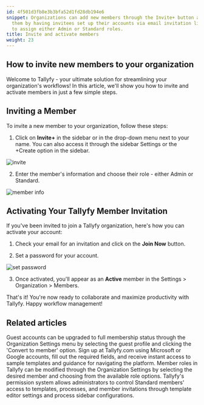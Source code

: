 ```yaml
---
id: 4f501d3fb8e3b3bfa52d1fd28db194e6
snippet: Organizations can add new members through the Invite+ button and activate
  them by having invitees set up their accounts via email invitation links, with options
  to assign either Admin or Standard roles.
title: Invite and activate members
weight: 23
---
```


## How to invite new members to your organization

Welcome to Tallyfy - your ultimate solution for streamlining your organization's workflows! In this article, we'll show you how to invite and activate members in just a few simple steps.

## Inviting a Member

To invite a new member to your organization, follow these steps:

1. Click on **Invite+** in the sidebar or in the drop-down menu next to your name. You can also access it through the sidebar Settings or the +Create option in the sidebar.

![invite](https://screenshots.tallyfy.com/tallyfy%2Fpro%2Fdesktop-light-invite-member-sidebar.png)

2. Enter the member's information and choose their role - either Admin or Standard.

![member info](https://screenshots.tallyfy.com/tallyfy%2Fpro%2Fdesktop-light-invite-member-menu.png)

## Activating Your Tallyfy Member Invitation

If you've been invited to join a Tallyfy organization, here's how you can activate your account:

1. Check your email for an invitation and click on the **Join Now** button.

2. Set a password for your account.

![set password](https://screenshots.tallyfy.com/file-IH8Zof4MfQ.png)

3. Once activated, you'll appear as an **Active** member in the Settings > Organization > Members.

That's it! You're now ready to collaborate and maximize productivity with Tallyfy. Happy workflow management!


## Related articles
<CardGrid>
<LinkTitleCard header="<b>Guests > Convert a guest into a member</b>" href="/products/pro/documenting/guests/convert_guest_into_member/" > Guest accounts can be upgraded to full membership status through the Organization Settings menu by selecting the guest profile and clicking the 'Convert to member' option. </LinkTitleCard>
<LinkTitleCard header="<b>Tutorials > Create an organization</b>" href="/products/pro/tutorials/how-can-i-create-a-new-tallyfy-account/" > Sign up at Tallyfy.com using Microsoft or Google accounts, fill out the required fields, and receive instant access to sample templates and guidance for navigating the platform. </LinkTitleCard>
<LinkTitleCard header="<b>Members > Change the role of a member</b>" href="/products/pro/documenting/members/how-can-i-change-a-members-role-in-tallyfy/" > Member roles in Tallyfy can be modified through the Organization Settings by selecting the desired member and choosing from the available role options. </LinkTitleCard>
<LinkTitleCard header="<b>Members > Manage member permissions</b>" href="/products/pro/documenting/members/how-do-i-manage-member-permissions-in-tallyfy/" > Tallyfy's permission system allows administrators to control Standard members' access to templates, processes, and member invitations through template editor settings and process sidebar configurations. </LinkTitleCard>
</CardGrid>